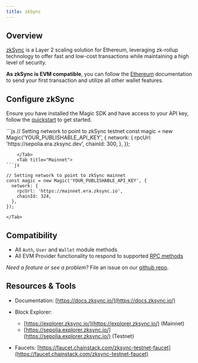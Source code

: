 ---
title: zkSync
---

## Overview

[zkSync](https://zksync.io/) is a Layer 2 scaling solution for Ethereum, leveraging zk-rollup technology to offer fast and low-cost transactions while maintaining a high level of security.

**As zkSync is EVM compatible**, you can follow the [Ethereum](/docs/blockchains/featured-chains/ethereum/javascript) documentation to send your first transaction and utilize all other wallet features.

## Configure zkSync

Ensure you have installed the Magic SDK and have access to your API key, follow the [quickstart](/docs/home/quickstart/cli) to get started.

<Tabs>
    <Tab title="Testnet">
```js
// Setting network to point to zkSync testnet
const magic = new Magic('YOUR_PUBLISHABLE_API_KEY', {
  network: {
    rpcUrl: 'https://sepolia.era.zksync.dev',
    chainId: 300,
  },
});

````
    </Tab>
    <Tab title="Mainnet">
```js

// Setting network to point to zkSync mainnet
const magic = new Magic('YOUR_PUBLISHABLE_API_KEY', {
  network: {
    rpcUrl: 'https://mainnet.era.zksync.io',
    chainId: 324,
  },
});
````

    </Tab>

</Tabs>

## Compatibility

- All `Auth`, `User` and `Wallet` module methods
- All EVM Provider functionality to respond to supported [RPC methods](/docs/embedded-wallet/api/client-side-sdks/web#evm-rpc-methods)

_Need a feature or see a problem?_ File an issue on our [github repo](https://github.com/magiclabs/magic-js).

## Resources & Tools

- Documentation: [https://docs.zksync.io/](https://docs.zksync.io/)
- Block Explorer:

  - [https://explorer.zksync.io/](https://explorer.zksync.io/) (Mainnet)
  - [https://sepolia.explorer.zksync.io/](https://sepolia.explorer.zksync.io/) (Testnet)

- Faucets: [https://faucet.chainstack.com/zksync-testnet-faucet](https://faucet.chainstack.com/zksync-testnet-faucet)
